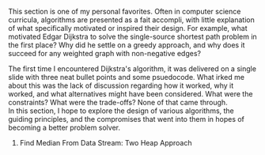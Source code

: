 
This section is one of my personal favorites. Often in computer science curricula,
algorithms are presented as a fait accompli, with little explanation of what specifically
motivated or inspired their design. For example, what motivated Edgar Dijkstra to
solve the single-source shortest path problem in the first
place? Why did he settle on a greedy approach, and why does it succeed for any weighted
graph with non-negative edges?
<div className="h-5"/> 
The first time I encountered Dijkstra's algorithm, it was delivered on a single slide
with three neat bullet points and some psuedocode. What irked me about this was the lack
of discussion regarding how it worked, why it worked, and what alternatives might have
been considered. What were the constraints? What were the trade-offs? None of that came
through.
<div className="h-5"/> 
In this section, I hope to explore the design of various algorithms, the guiding principles,
and the compromises that went into them in hopes of becoming a better problem solver.

<div className="h-5" />

1. <Link href="/designing-algorithms/median-in-stream.html">
      Find Median From Data Stream: Two Heap Approach
    </Link>